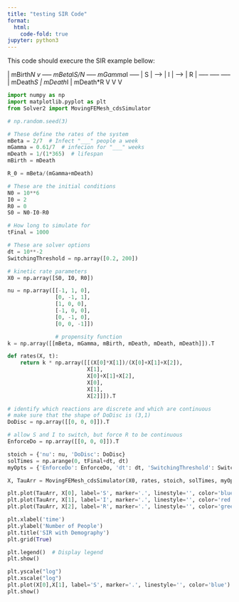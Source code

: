 ```yaml
---
title: "testing SIR Code"
format:
  html:
    code-fold: true
jupyter: python3
---
```


This code should execure the SIR example bellow:

   | mBirth*N
   v
   -----   mBeta*I*S/N     -----      mGamma*I     -----
   | S |       --->        | I |       --->        | R |
   -----                   -----                   -----
   | mDeath*S              | mDeath*I              | mDeath*R
   V                       V                       V


```python
import numpy as np
import matplotlib.pyplot as plt
from Solver2 import MovingFEMesh_cdsSimulator

# np.random.seed(3)

# These define the rates of the system
mBeta = 2/7  # Infect "___" people a week
mGamma = 0.61/7  # infecion for "___" weeks
mDeath = 1/(1*365)  # lifespan
mBirth = mDeath

R_0 = mBeta/(mGamma+mDeath)

# These are the initial conditions
N0 = 10**6
I0 = 2
R0 = 0
S0 = N0-I0-R0

# How long to simulate for
tFinal = 1000

# These are solver options
dt = 10**-2
SwitchingThreshold = np.array([0.2, 200])

# kinetic rate parameters
X0 = np.array([S0, I0, R0])

nu = np.array([[-1, 1, 0],
               [0, -1, 1],
               [1, 0, 0],
               [-1, 0, 0],
               [0, -1, 0],
               [0, 0, -1]])

               # propensity function
k = np.array([[mBeta, mGamma, mBirth, mDeath, mDeath, mDeath]]).T

def rates(X, t):
    return k * np.array([[(X[0]*X[1])/(X[0]+X[1]+X[2]),
                         X[1],
                         X[0]+X[1]+X[2],
                         X[0],
                         X[1],
                         X[2]]]).T

# identify which reactions are discrete and which are continuous
# make sure that the shape of DoDisc is (3,1)
DoDisc = np.array([[0, 0, 0]]).T

# allow S and I to switch, but force R to be continuous
EnforceDo = np.array([[0, 0, 0]]).T

stoich = {'nu': nu, 'DoDisc': DoDisc}
solTimes = np.arange(0, tFinal+dt, dt)
myOpts = {'EnforceDo': EnforceDo, 'dt': dt, 'SwitchingThreshold': SwitchingThreshold}

X, TauArr = MovingFEMesh_cdsSimulator(X0, rates, stoich, solTimes, myOpts)

plt.plot(TauArr, X[0], label='S', marker='.', linestyle='', color='blue')
plt.plot(TauArr, X[1], label='I', marker='.', linestyle='', color='red')
plt.plot(TauArr, X[2], label='R', marker='.', linestyle='', color='green')

plt.xlabel('time')
plt.ylabel('Number of People')
plt.title('SIR with Demography')
plt.grid(True)

plt.legend()  # Display legend
plt.show()

plt.yscale("log")
plt.xscale("log")
plt.plot(X[0],X[1], label='S', marker='.', linestyle='', color='blue')
plt.show()
```
